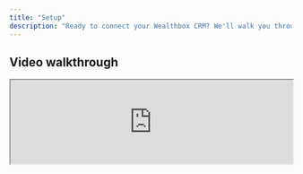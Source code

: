 ```yaml
---
title: "Setup"
description: "Ready to connect your Wealthbox CRM? We'll walk you through the entire setup process."
---
```



## Video walkthrough

<iframe 
  src="https://www.loom.com/embed/6e0419823b95420095e5aaca02b9116c?hideEmbedTopBar=true" 
  width="100%" 
  height={400}
  allowFullScreen
/>

## What you'll need

Before starting the setup, make sure you have:

<CardGroup cols={2}>
  <Card title="Wealthbox access" icon="https://static.currentclient.com/v1/logos/wealthbox-avatar.png">
    You'll need proper permissions to authorize the connection
  </Card>
  <Card title="CurrentClient access" icon="https://static.currentclient.com/v1/logos/cc-avatar.png">
    Make sure you're logged into CurrentClient
  </Card>
</CardGroup>

## Setup steps

<Steps>
  <Step title="Go to integrations in CurrentClient">
    Navigate to [Settings → Integrations](https://app.currentclient.com/app/settings/crm-sync) in your CurrentClient account
  </Step>
  
  <Step title="Find Wealthbox">
    Look for Wealthbox in the list of available integrations and click **Connect**
  </Step>
  
  <Step title="Authorize the connection">
    You'll be redirected to Wealthbox to log in and authorize CurrentClient access
  </Step>
  
  <Step title="Configure initial settings">
    Choose your sync preferences and data mapping options
  </Step>
  
  <Step title="Test the connection">
    We'll run a quick test to make sure everything is working properly
  </Step>
</Steps>

<Note>
**First sync timing:** After connecting, your initial data sync can take 15-30 minutes depending on how many contacts you have in Wealthbox.
</Note>

## What happens next?

Once setup is complete:
- Your Wealthbox contacts will start appearing in CurrentClient
- Communications will begin logging to client records

Having trouble with setup? Check our [troubleshooting guide](/guides/integrations/wealthbox/troubleshooting) or reach out for help!
